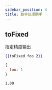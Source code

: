 ```yaml
---
sidebar_position: 4
title: 数字处理助手
---
```



## toFixed

指定精度输出

<Tabs>
<TabItem value="input" label="输入" default>

```handlebars
{{toFixed foo 2}}
```

```js
{
  foo: 1
}
```

</TabItem>
<TabItem value="output" label="输出">

```text
1.00
```

</TabItem>
</Tabs>
